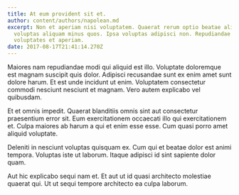 ```yaml
---
title: At eum provident sit et.
author: content/authors/napolean.md
excerpt: Non et aperiam nisi voluptatem. Quaerat rerum optio beatae aliquam
  voluptas aliquam minus quos. Ipsa voluptas adipisci non. Repudiandae quos
  voluptates et aperiam.
date: 2017-08-17T21:41:14.270Z
---
```

Maiores nam repudiandae modi qui aliquid est illo. Voluptate doloremque est magnam suscipit quis dolor. Adipisci recusandae sunt ex enim amet sunt dolore harum. Et est unde incidunt ut enim. Voluptatem consectetur commodi nesciunt nesciunt et magnam. Vero autem explicabo vel quibusdam.
 Et et omnis impedit. Quaerat blanditiis omnis sint aut consectetur praesentium error sit. Eum exercitationem occaecati illo qui exercitationem et. Culpa maiores ab harum a qui et enim esse esse. Cum quasi porro amet aliquid voluptate.
 Deleniti in nesciunt voluptas quisquam ex. Cum qui et beatae dolor est animi tempora. Voluptas iste ut laborum. Itaque adipisci id sint sapiente dolor quam.
 Aut hic explicabo sequi nam et. Et aut ut id quasi architecto molestiae quaerat qui. Ut ut sequi tempore architecto ea culpa laborum.